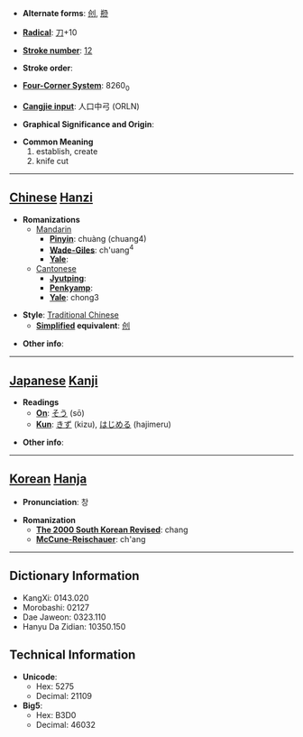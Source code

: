 * '''Alternate forms''': [[创]], [[剙]]

* '''[[Wiktionary:Chinese radical index| Radical]]''': [[Wiktionary:Chinese radical index 刀|刀]]+10

* '''[[Wiktionary:Chinese total strokes index|Stroke number]]''': [[Wiktionary:Chinese total strokes index 12|12]]

* '''Stroke order''': 

* '''[[Wiktionary:Chinese four corner index|Four-Corner System]]''': 8260<sub>0</sub>

* '''[[Wiktionary:Chinese Cangjie index|Cangjie input]]''': 人口中弓 (ORLN)

* '''Graphical Significance and Origin''': 

* '''Common Meaning'''
*#establish, create
*# knife cut


----

== [[Chinese]] [[Hanzi]] ==

* '''Romanizations'''
** [[Mandarin]]
*** '''[[Pinyin]]''': chuàng (chuang4)
*** '''[[Wade-Giles]]''': ch'uang<sup>4</sup>
*** '''[[Yale]]''': 
**[[Cantonese]]
***'''[[Jyutping]]''':
***'''[[Penkyamp]]''': 
***'''[[Yale]]''': chong3

* '''Style''': [[Traditional Chinese]] 
** '''[[Simplified Chinese|Simplified]] equivalent''': [[创]]

* '''Other info''': 

----

== [[Japanese]] [[Kanji]] ==

* '''Readings'''
** '''[[On]]''': [[そう]] (sō)
** '''[[Kun]]''': [[きず]] (kizu), [[はじめる]] (hajimeru)

* '''Other info''':  

----

== [[Korean]] [[Hanja]] ==

* '''Pronunciation''': 창

* '''Romanization'''
** '''[[The 2000 South Korean Revised Romanization|The 2000 South Korean Revised]]''': chang
** '''[[McCune-Reischauer]]''': ch'ang

----

== Dictionary Information ==

* KangXi: 0143.020
* Morobashi: 02127
* Dae Jaweon: 0323.110
* Hanyu Da Zidian: 10350.150

== Technical Information ==

* '''Unicode''':
** Hex: 5275
** Decimal: 21109
* '''Big5''':
** Hex: B3D0
** Decimal: 46032